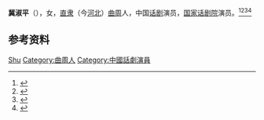 '''冀淑平'''（{{bd|1923年||2019年|3月4日|catIdx=Ji}}），女，[[直隶|直隶]]（今[[河北|河北]]）[[曲周|曲周]]人，中国[[话剧|话剧]]演员，[[国家话剧院|国家话剧院]]演员。<ref>{{Cite book|title=中国当代艺术界名人录|author=中国名人研究院编; 异天, 戈德主编|publisher=社会科学文献出版社|year=1993|isbn=|location=北京|pages=}}</ref><ref>{{Cite book|title=华夏妇女名人词典|author=周行健主编|publisher=华夏出版社|year=1988|isbn=|location=北京|pages=}}</ref><ref>{{Cite book|title=中国妇女名人录|author=薛维维; 慕群|publisher=陕西人民出版社|year=1988|isbn=|location=西安|pages=}}</ref><ref>{{Cite book|title=中国艺术家辞典 • 现代第一分册|author=北京语言学院《中国艺术家辞典》编委会编|publisher=湖南人民出版社|year=1981|isbn=|location=长沙|pages=}}</ref>

== 参考资料 ==
{{reflist}}

{{中国人物小作品}}

{{Authority control}}
{{DEFAULTSORT:Ji冀}}
[[Category:冀姓|Shu]]
[[Category:曲周人|Category:曲周人]]
[[Category:中國話劇演員|Category:中國話劇演員]]